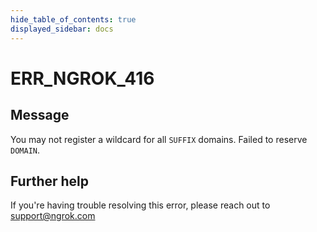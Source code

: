 ```yaml
---
hide_table_of_contents: true
displayed_sidebar: docs
---
```



# ERR_NGROK_416

## Message

You may not register a wildcard for all `SUFFIX` domains. Failed to reserve `DOMAIN`.

<ErrorDetails error="err_ngrok_416" />

## Further help

If you're having trouble resolving this error, please reach out to [support@ngrok.com](mailto:support@ngrok.com?subject=Help%20with%20ERR_NGROK_416)
